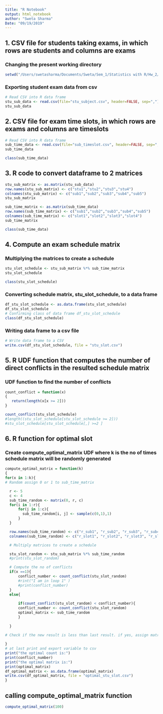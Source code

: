 ```yaml
---
title: "R Notebook"
output: html_notebook
author: "Sweta Sharma"
Date: "09/19/2019"
---
```


## 1. CSV file for students taking exams, in which rows are students and columns are exams

### Changing the present working directory

```r
setwd("/Users/swetasharma/Documents/Sweta/Sem_1/Statistics with R/Hw_2/")
```

### Exporting student exam data from csv
```r
# Read CSV into R data frame
stu_sub_data <- read.csv(file="stu_subject.csv", header=FALSE, sep=",")
stu_sub_data
```

## 2. CSV file for exam time slots, in which rows are exams and columns are timeslots
```r
# Read CSV into R data frame
sub_time_data <- read.csv(file="sub_timeslot.csv", header=FALSE, sep=",")
sub_time_data
```
```r
class(sub_time_data)
```

## 3. R code to convert dataframe to 2 matrices

```r
stu_sub_matrix <- as.matrix(stu_sub_data)
row.names(stu_sub_matrix) <- c("stu1","stu2","stu3","stu4")
colnames(stu_sub_matrix) <- c("sub1","sub2","sub3","sub4","sub5")
stu_sub_matrix
```
```r
sub_time_matrix <- as.matrix(sub_time_data)
row.names(sub_time_matrix) <- c("sub1","sub2","sub3","sub4","sub5")
colnames(sub_time_matrix) <- c("slot1","slot2","slot3","slot4")
sub_time_matrix
```
```r
class(sub_time_data)
```
## 4. Compute an exam schedule matrix
### Multiplying the matrices to create a schedule
```r
stu_slot_schedule <- stu_sub_matrix %*% sub_time_matrix
stu_slot_schedule
```
```r
class(stu_slot_schedule)
```

### Converting schedule matrix, stu_slot_schedule, to a data frame
```r
df_stu_slot_schedule <- as.data.frame(stu_slot_schedule)
df_stu_slot_schedule
# Confirming class of data frame df_stu_slot_schedule
class(df_stu_slot_schedule)
```

### Writing data frame to a csv file
```r
# Write data frame to a CSV
write.csv(df_stu_slot_schedule, file = "stu_slot.csv")
```

## 5. R UDF function that computes the number of direct conflicts in the resulted schedule matrix
### UDF function to find the number of conflicts


```r
count_conflict = function(x)
{
   return(length(x[x >= 2]))
}

count_conflict(stu_slot_schedule)
#length((stu_slot_schedule[stu_slot_schedule >= 2]))
#stu_slot_schedule[stu_slot_schedule[,] >=2 ]
```

## 6. R function for optimal slot

### Create compute_optimal_matrix UDF where k is the no of times schedule matrix will be randomly generated
```r

compute_optimal_matrix = function(k)
{
for(x in 1:k){
# Random assign 0 or 1 to sub_time_matrix

  r <- 5
  c <- 4
  sub_time_random <- matrix(0, r, c)
  for(i in 1:r){
      for(j in 1:c){
        sub_time_random[i, j] <- sample(c(0,1),1)
      }
  }

  row.names(sub_time_random) <- c("r_sub1", "r_sub2", "r_sub3", "r_sub4", "r_sub5")
  colnames(sub_time_random) <- c("r_slot1", "r_slot2", "r_slot3", "r_slot4")

  # Multiply matrices to create a schedule

  stu_slot_random <- stu_sub_matrix %*% sub_time_random
  #print(stu_slot_random)

  # Compute the no of conflicts
  if(x ==1){
      conflict_number <- count_conflict(stu_slot_random)
      #rint("I am in loop 1" )
      #print(conflict_number)
  }
  else{
  
      if(count_conflict(stu_slot_random) < conflict_number){
      conflict_number <- count_conflict(stu_slot_random)
      optimal_matrix <- sub_time_random
      }
  
  }

# Check if the new result is less than last result. if yes, assign matrix to a variable
  
}
# at last print and export variable to csv
print("the optimal count is:")
print(conflict_number)
print("the optimal matrix is:")
print(optimal_matrix)
df_optimal_matrix <- as.data.frame(optimal_matrix)
write.csv(df_optimal_matrix, file = "optimal_stu_slot.csv")
}
```
## calling compute_optimal_matrix function
```r
compute_optimal_matrix(100)
```

